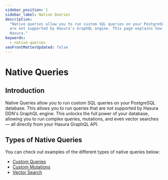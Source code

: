 ```yaml
---
sidebar_position: 1
sidebar_label: Native Queries
description:
  "Native queries allow you to run custom SQL queries on your PostgreSQL database. This allows you to run queries that
  are not supported by Hasura's GraphQL engine. This page explains how to configure various types of native queries in
  Hasura."
keywords:
  - native queries
seoFrontMatterUpdated: false
---
```


# Native Queries

## Introduction

Native Queries allow you to run custom SQL queries on your PostgreSQL database. This allows you to run queries that are
not supported by Hasura DDN's GraphQL engine. This unlocks the full power of your database, allowing you to run complex
queries, mutations, and even vector searches — all directly from your Hasura GraphQL API.

## Types of Native Queries

You can check out examples of the different types of native queries below:

- [Custom Queries](/connectors/postgresql/native-queries/custom-queries.mdx)
- [Custom Mutations](/connectors/postgresql/native-queries/custom-mutations.mdx)
- [Vector Search](/connectors/postgresql/native-queries/vector-search.mdx)
